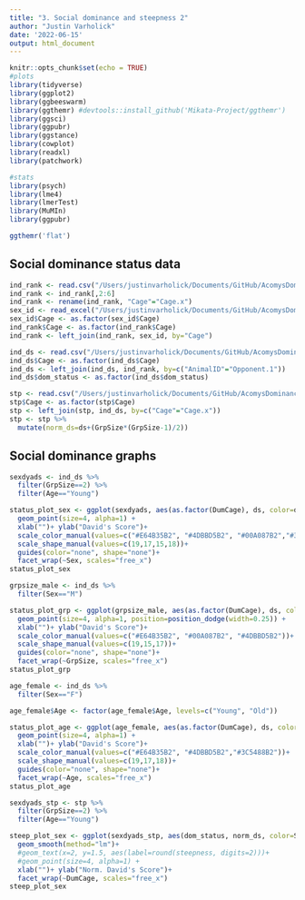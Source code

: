 ```yaml
---
title: "3. Social dominance and steepness 2"
author: "Justin Varholick"
date: '2022-06-15'
output: html_document
---
```

```r
knitr::opts_chunk$set(echo = TRUE)
#plots
library(tidyverse)
library(ggplot2)
library(ggbeeswarm)
library(ggthemr) #devtools::install_github('Mikata-Project/ggthemr')
library(ggsci)
library(ggpubr)
library(ggstance)
library(cowplot)
library(readxl)
library(patchwork)

#stats
library(psych)
library(lme4)
library(lmerTest)
library(MuMIn)
library(ggpubr)

ggthemr('flat')
```

## Social dominance status data
```r
ind_rank <- read.csv("/Users/justinvarholick/Documents/GitHub/AcomysDominance_2022_Data_Results/Data/winsbyanimal_edited.csv")
ind_rank <- ind_rank[,2:6]
ind_rank <- rename(ind_rank, "Cage"="Cage.x")
sex_id <- read_excel("/Users/justinvarholick/Documents/GitHub/AcomysDominance_2022_Data_Results/Data/AcomysDomRegen_Inventory.xlsx", sheet = "Sheet3")
sex_id$Cage <- as.factor(sex_id$Cage)
ind_rank$Cage <- as.factor(ind_rank$Cage)
ind_rank <- left_join(ind_rank, sex_id, by="Cage")

ind_ds <- read.csv("/Users/justinvarholick/Documents/GitHub/AcomysDominance_2022_Data_Results/Data/dscorebyanimal_edited.csv")
ind_ds$Cage <- as.factor(ind_ds$Cage)
ind_ds <- left_join(ind_ds, ind_rank, by=c("AnimalID"="Opponent.1"))
ind_ds$dom_status <- as.factor(ind_ds$dom_status)

stp <- read.csv("/Users/justinvarholick/Documents/GitHub/AcomysDominance_2022_Data_Results/Data/steepbycage_edited.csv")
stp$Cage <- as.factor(stp$Cage)
stp <- left_join(stp, ind_ds, by=c("Cage"="Cage.x"))
stp <- stp %>% 
  mutate(norm_ds=ds+(GrpSize*(GrpSize-1)/2))
```
## Social dominance graphs
```r
sexdyads <- ind_ds %>% 
  filter(GrpSize==2) %>% 
  filter(Age=="Young")

status_plot_sex <- ggplot(sexdyads, aes(as.factor(DumCage), ds, color=dom_status, shape=dom_status)) +
  geom_point(size=4, alpha=1) +
  xlab("")+ ylab("David's Score")+
  scale_color_manual(values=c("#E64B35B2", "#4DBBD5B2", "#00A087B2","#3C5488B2"))+
  scale_shape_manual(values=c(19,17,15,18))+
  guides(color="none", shape="none")+
  facet_wrap(~Sex, scales="free_x")
status_plot_sex

```


```r
grpsize_male <- ind_ds %>% 
  filter(Sex=="M")

status_plot_grp <- ggplot(grpsize_male, aes(as.factor(DumCage), ds, color=dom_status, shape=dom_status)) +
  geom_point(size=4, alpha=1, position=position_dodge(width=0.25)) +
  xlab("")+ ylab("David's Score")+
  scale_color_manual(values=c("#E64B35B2", "#00A087B2", "#4DBBD5B2"))+
  scale_shape_manual(values=c(19,15,17))+
  guides(color="none", shape="none")+
  facet_wrap(~GrpSize, scales="free_x")
status_plot_grp
```

```r
age_female <- ind_ds %>% 
  filter(Sex=="F")

age_female$Age <- factor(age_female$Age, levels=c("Young", "Old"))

status_plot_age <- ggplot(age_female, aes(as.factor(DumCage), ds, color=dom_status, shape=dom_status)) +
  geom_point(size=4, alpha=1) +
  xlab("")+ ylab("David's Score")+
  scale_color_manual(values=c("#E64B35B2", "#4DBBD5B2","#3C5488B2"))+
  scale_shape_manual(values=c(19,17,18))+
  guides(color="none", shape="none")+
  facet_wrap(~Age, scales="free_x")
status_plot_age
```



```r
sexdyads_stp <- stp %>% 
  filter(GrpSize==2) %>% 
  filter(Age=="Young")

steep_plot_sex <- ggplot(sexdyads_stp, aes(dom_status, norm_ds, color=Sex)) +
  geom_smooth(method="lm")+
  #geom_text(x=2, y=1.5, aes(label=round(steepness, digits=2)))+
  #geom_point(size=4, alpha=1) +
  xlab("")+ ylab("Norm. David's Score")+
  facet_wrap(~DumCage, scales="free_x")
steep_plot_sex

```

